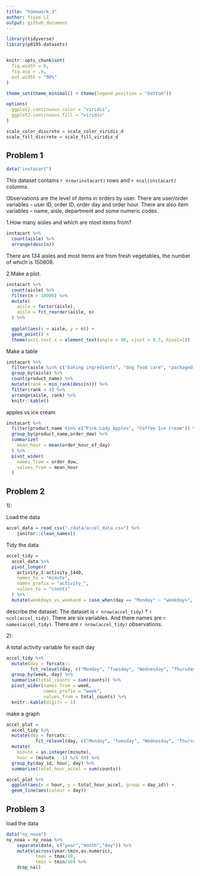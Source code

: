 ```yaml
---
title: "homework_3"
author: Yiyao LI
output: github_document
---
```


```r
library(tidyverse)
library(p8105.datasets)


knitr::opts_chunk$set(
  fig.width = 6,
  fig.asp = .6,
  out.width = "90%"
)

theme_set(theme_minimal() + theme(legend.position = "bottom"))

options(
  ggplot2.continuous.color = "viridis",
  ggplot2.continuous.fill = "viridis"
)

scale_color_discrete = scale_color_viridis_d
scale_fill_discrete = scale_fill_viridis_d
```


## Problem 1
```r
data("instacart")
```

This dataset contains `r nrow(instacart)` rows and `r ncol(instacart)` columns.

Observations are the level of items in orders by user. There are user/order variables -- user ID, order ID, order day and order hour. There are also item variables -- name, aisle, department and some numeric codes.

1.How many aisles and which are most items from?

```r
instacart %>%
  count(aisle) %>%
  arrange(desc(n))
```
There are 134 aisles and most items are from fresh vegetables, the number of which is 150609.

2.Make a plot.

```r
instacart %>%
  count(aisle) %>%
  filter(n > 10000) %>% 
  mutate(
    aisle = factor(aisle),
    aisle = fct_reorder(aisle, n)
  ) %>%
  
  ggplot(aes(x = aisle, y = n)) +
  geom_point() + 
  theme(axis.text.x = element_text(angle = 90, vjust = 0.5, hjust=1))
```

Make a table

```r
instacart %>%
  filter(aisle %in% c("baking ingredients", "dog food care", "packaged vegetables fruits")) %>%
  group_by(aisle) %>%
  count(product_name) %>%
  mutate(rank = min_rank(desc(n))) %>%
  filter(rank < 4) %>%
  arrange(aisle, rank) %>%
  knitr::kable()
```

apples vs ice cream

```r
instacart %>%
  filter(product_name %in% c("Pink Lady Apples", "Coffee Ice Cream")) %>%
  group_by(product_name,order_dow) %>%
  summarize(
    mean_hour = mean(order_hour_of_day)
  ) %>%
  pivot_wider(
    names_from = order_dow,
    values_from = mean_hour
  )
```

## Problem 2

1):

Load the data

```r
accel_data = read_csv("./data/accel_data.csv") %>% 
    janitor::clean_names()
```

Tidy the data

```r
accel_tidy = 
  accel_data %>% 
  pivot_longer(
    activity_1:activity_1440,
    names_to = "minute",
    names_prefix = "activity_",
    values_to = "counts"
  ) %>% 
  mutate(weekdays_vs_weekand = case_when(day == "Monday" ~ "weekdays", day == "Tuesday" ~ "weekdays", day == "Wednesday" ~ "weekdays", day == "Thusday" ~ "weekdays", day == "Friday" ~ "weekdays", day =="Saturday" ~ "weekand", day == "Sunday" ~ "weekand"))
```
describe the dataset:
The dataset is `r nrow(accel_tidy)` * `r ncol(accel_tidy)`. There are six variables. And there names are `r names(accel_tidy)`. There are `r nrow(accel_tidy)` observations.



2):

A total activity variable for each day

```r
accel_tidy %>%
  mutate(day = forcats::
         fct_relevel(day, c("Monday", "Tuesday", "Wednesday", "Thursday", "Friday", "Saturday", "Sunday"))) %>%
  group_by(week, day) %>%
  summarise(total_counts = sum(counts)) %>%
  pivot_wider(names_from = week,
              names_prefix = "week",
              values_from = total_counts) %>% 
  knitr::kable(digits = 1)
```

make a graph

```r
accel_plot = 
  accel_tidy %>%
  mutate(day = forcats::
           fct_relevel(day, c("Monday", "Tuesday", "Wednesday", "Thursday", "Friday", "Saturday", "Sunday"))) %>%
  mutate(
    minute = as.integer(minute),
    hour = (minute - 1) %/% 60) %>% 
  group_by(day_id, hour, day) %>%
  summarise(total_hour_accel = sum(counts))

accel_plot %>%
  ggplot(aes(x = hour, y = total_hour_accel, group = day_id)) +
  geom_line(aes(colour = day))
```


##  Problem 3

load the data

```r
data("ny_noaa")
ny_noaa = ny_noaa %>% 
    separate(date, c("year","month","day")) %>%
    mutate(across(year:tmin,as.numeric),
           tmax = tmax/10,
           tmin = tmin/10) %>%
    drop_na()
```

